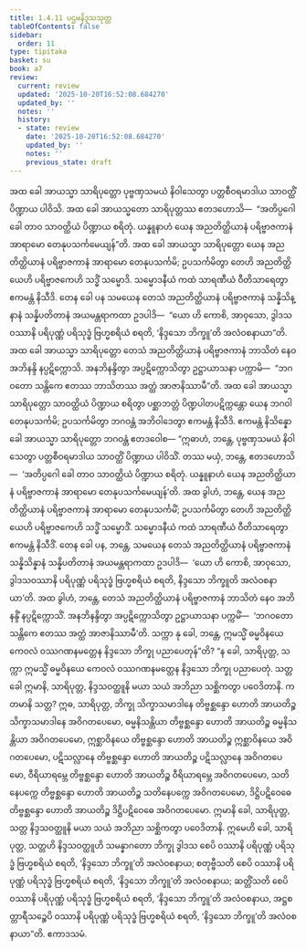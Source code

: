 ```yaml
---
title: 1.4.11 ပဌမနိဒ္ဒသသုတ္တ
tableOfContents: false
sidebar:
  order: 11
type: tipitaka
basket: su
book: a7
review:
  current: review
  updated: '2025-10-20T16:52:08.684270'
  updated_by: ''
  notes: ''
  history:
  - state: review
    date: '2025-10-20T16:52:08.684270'
    updated_by: ''
    notes: ''
    previous_state: draft
---
```



<DynamicBreadcrumb />


<ReviewStatus review={frontmatter.review} showDetails={true} />

<HypothesisAnnotation frontmatter={frontmatter} />

<Division number="42" book="a7" e="ch" v="16" p="424">

<Paragraph number="209" book="a7">
အထ ခေါ အာယသ္မာ သာရိပုတ္တော ပုဗ္ဗဏှသမယံ နိဝါသေတွာ ပတ္တစီဝရမာဒါယ သာဝတ္ထိံ ပိဏ္ဍာယ ပါဝိသိ. အထ ခေါ အာယသ္မတော သာရိပုတ္တဿ ဧတဒဟောသိ—  “အတိပ္ပဂေါ ခေါ တာဝ သာဝတ္ထိယံ ပိဏ္ဍာယ စရိတုံ. ယန္နူနာဟံ ယေန အညတိတ္ထိယာနံ ပရိဗ္ဗာဇကာနံ အာရာမော တေနုပသင်္ကမေယျန်”တိ. အထ ခေါ အာယသ္မာ သာရိပုတ္တော ယေန အညတိတ္ထိယာနံ ပရိဗ္ဗာဇကာနံ အာရာမော တေနုပသင်္ကမိ; ဥပသင်္ကမိတွာ တေဟိ အညတိတ္ထိယေဟိ ပရိဗ္ဗာဇကေဟိ သဒ္ဓိံ သမ္မောဒိ. သမ္မောဒနီယံ ကထံ သာရဏီယံ ဝီတိသာရေတွာ ဧကမန္တံ နိသီဒိ. တေန ခေါ ပန သမယေန တေသံ အညတိတ္ထိယာနံ ပရိဗ္ဗာဇကာနံ သန္နိသိန္နာနံ သန္နိပတိတာနံ အယမန္တရာကထာ ဥဒပါဒိ—  “ယော ဟိ ကောစိ, အာဝုသော, ဒွါဒသဝဿာနိ ပရိပုဏ္ဏံ ပရိသုဒ္ဓံ ဗြဟ္မစရိယံ စရတိ, ‘နိဒ္ဒသော ဘိက္ခူ’တိ အလံဝစနာယာ”တိ.
</Paragraph>

<Paragraph number="210" book="a7">
အထ ခေါ အာယသ္မာ သာရိပုတ္တော တေသံ အညတိတ္ထိယာနံ ပရိဗ္ဗာဇကာနံ ဘာသိတံ နေဝ အဘိနန္ဒိ နပ္ပဋိက္ကောသိ. အနဘိနန္ဒိတွာ အပ္ပဋိက္ကောသိတွာ ဥဋ္ဌာယာသနာ ပက္ကာမိ—  “ဘဂဝတော သန္တိကေ ဧတဿ ဘာသိတဿ အတ္ထံ အာဇာနိဿာမီ”တိ. အထ ခေါ အာယသ္မာ သာရိပုတ္တော သာဝတ္ထိယံ ပိဏ္ဍာယ စရိတွာ ပစ္ဆာဘတ္တံ ပိဏ္ဍပါတပဋိက္ကန္တော ယေန ဘဂဝါ တေနုပသင်္ကမိ; ဥပသင်္ကမိတွာ ဘဂဝန္တံ အဘိဝါဒေတွာ ဧကမန္တံ နိသီဒိ. ဧကမန္တံ နိသိန္နော ခေါ အာယသ္မာ သာရိပုတ္တော ဘဂဝန္တံ ဧတဒဝေါစ—
</Paragraph>

<Paragraph number="211" book="a7">
“ဣဓာဟံ, ဘန္တေ, ပုဗ္ဗဏှသမယံ နိဝါသေတွာ ပတ္တစီဝရမာဒါယ သာဝတ္ထိံ ပိဏ္ဍာယ ပါဝိသိံ. တဿ မယှံ, ဘန္တေ, ဧတဒဟောသိ—  ‘အတိပ္ပဂေါ ခေါ တာဝ သာဝတ္ထိယံ ပိဏ္ဍာယ စရိတုံ. ယန္နူနာဟံ ယေန အညတိတ္ထိယာနံ ပရိဗ္ဗာဇကာနံ အာရာမော တေနုပသင်္ကမေယျန်’တိ. အထ ခွါဟံ, ဘန္တေ, ယေန အညတိတ္ထိယာနံ ပရိဗ္ဗာဇကာနံ အာရာမော တေနုပသင်္ကမိံ; ဥပသင်္ကမိတွာ တေဟိ အညတိတ္ထိယေဟိ ပရိဗ္ဗာဇကေဟိ သဒ္ဓိံ သမ္မောဒိံ. သမ္မောဒနီယံ ကထံ သာရဏီယံ ဝီတိသာရေတွာ ဧကမန္တံ နိသီဒိံ. တေန ခေါ ပန, ဘန္တေ, သမယေန တေသံ အညတိတ္ထိယာနံ ပရိဗ္ဗာဇကာနံ သန္နိသိန္နာနံ သန္နိပတိတာနံ အယမန္တရာကထာ ဥဒပါဒိ—  ‘ယော ဟိ ကောစိ, အာဝုသော, ဒွါဒသဝဿာနိ ပရိပုဏ္ဏံ ပရိသုဒ္ဓံ ဗြဟ္မစရိယံ စရတိ, နိဒ္ဒသော ဘိက္ခူတိ အလံဝစနာယာ’တိ. အထ ခွါဟံ, ဘန္တေ, တေသံ အညတိတ္ထိယာနံ ပရိဗ္ဗာဇကာနံ ဘာသိတံ နေဝ အဘိနန္ဒိံ နပ္ပဋိက္ကောသိံ. အနဘိနန္ဒိတွာ အပ္ပဋိက္ကောသိတွာ ဥဋ္ဌာယာသနာ ပက္ကမိံ—  ‘ဘဂဝတော သန္တိကေ ဧတဿ အတ္ထံ အာဇာနိဿာမီ’တိ. သက္ကာ နု ခေါ, ဘန္တေ, ဣမသ္မိံ ဓမ္မဝိနယေ ကေဝလံ ဝဿဂဏနမတ္တေန နိဒ္ဒသော ဘိက္ခု ပညာပေတုန်”တိ?
</Paragraph>

<Paragraph number="212" book="a7">
“န ခေါ, သာရိပုတ္တ, သက္ကာ ဣမသ္မိံ ဓမ္မဝိနယေ ကေဝလံ ဝဿဂဏနမတ္တေန နိဒ္ဒသော ဘိက္ခု ပညာပေတုံ. သတ္တ ခေါ ဣမာနိ, သာရိပုတ္တ, နိဒ္ဒသဝတ္ထူနိ မယာ သယံ အဘိညာ သစ္ဆိကတွာ ပဝေဒိတာနိ.
</Paragraph>

<Paragraph number="213" book="a7">
ကတမာနိ သတ္တ? ဣဓ, သာရိပုတ္တ, ဘိက္ခု သိက္ခာသမာဒါနေ တိဗ္ဗစ္ဆန္ဒော ဟောတိ အာယတိဉ္စ သိက္ခာသမာဒါနေ အဝိဂတပေမော, ဓမ္မနိသန္တိယာ တိဗ္ဗစ္ဆန္ဒော ဟောတိ အာယတိဉ္စ ဓမ္မနိသန္တိယာ အဝိဂတပေမော, ဣစ္ဆာဝိနယေ တိဗ္ဗစ္ဆန္ဒော ဟောတိ အာယတိဉ္စ ဣစ္ဆာဝိနယေ အဝိဂတပေမော, ပဋိသလ္လာနေ တိဗ္ဗစ္ဆန္ဒော ဟောတိ အာယတိဉ္စ ပဋိသလ္လာနေ အဝိဂတပေမော, ဝီရိယာရမ္ဘေ တိဗ္ဗစ္ဆန္ဒော ဟောတိ အာယတိဉ္စ ဝီရိယာရမ္ဘေ အဝိဂတပေမော, သတိနေပက္ကေ တိဗ္ဗစ္ဆန္ဒော ဟောတိ အာယတိဉ္စ သတိနေပက္ကေ အဝိဂတပေမော, ဒိဋ္ဌိပဋိဝေဓေ တိဗ္ဗစ္ဆန္ဒော ဟောတိ အာယတိဉ္စ ဒိဋ္ဌိပဋိဝေဓေ အဝိဂတပေမော. ဣမာနိ ခေါ, သာရိပုတ္တ, သတ္တ နိဒ္ဒသဝတ္ထူနိ မယာ သယံ အဘိညာ သစ္ဆိကတွာ ပဝေဒိတာနိ. ဣမေဟိ ခေါ, သာရိပုတ္တ, သတ္တဟိ နိဒ္ဒသဝတ္ထူဟိ သမန္နာဂတော ဘိက္ခု ဒွါဒသ စေပိ ဝဿာနိ ပရိပုဏ္ဏံ ပရိသုဒ္ဓံ ဗြဟ္မစရိယံ စရတိ, ‘နိဒ္ဒသော ဘိက္ခူ’တိ အလံဝစနာယ; စတုဗ္ဗီသတိ စေပိ ဝဿာနိ ပရိပုဏ္ဏံ ပရိသုဒ္ဓံ ဗြဟ္မစရိယံ စရတိ, ‘နိဒ္ဒသော ဘိက္ခူ’တိ အလံဝစနာယ; ဆတ္တိံသတိ စေပိ ဝဿာနိ ပရိပုဏ္ဏံ ပရိသုဒ္ဓံ ဗြဟ္မစရိယံ စရတိ, ‘နိဒ္ဒသော ဘိက္ခူ’တိ အလံဝစနာယ, အဋ္ဌစတ္တာရီသဉ္စေပိ ဝဿာနိ ပရိပုဏ္ဏံ ပရိသုဒ္ဓံ ဗြဟ္မစရိယံ စရတိ, ‘နိဒ္ဒသော ဘိက္ခူ’တိ အလံဝစနာယာ”တိ.

</Paragraph>
</Division>

<Paragraph number="214" type="center" book="a7">
ဧကာဒသမံ.
</Paragraph>